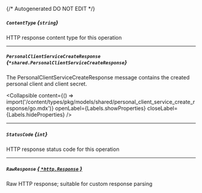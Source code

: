 {/* Autogenerated DO NOT EDIT  */}

##### `ContentType` *{`string`}*
HTTP response content type for this operation

---
##### `PersonalClientServiceCreateResponse` *{`*shared.PersonalClientServiceCreateResponse`}*
The PersonalClientServiceCreateResponse message contains the created personal client and client secret.

<Collapsible content={() => import('/content/types/pkg/models/shared/personal_client_service_create_response/go.mdx')} openLabel={Labels.showProperties} closeLabel={Labels.hideProperties} />


---
##### `StatusCode` *{`int`}*
HTTP response status code for this operation

---
##### `RawResponse` [*{ `*http.Response` }*](https://pkg.go.dev/net/http#Response)
Raw HTTP response; suitable for custom response parsing


